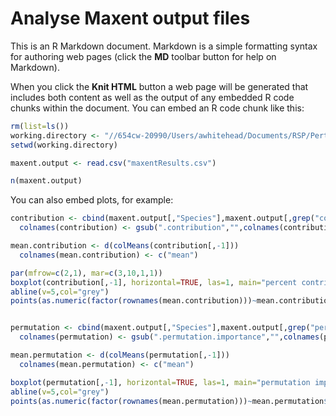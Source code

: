 Analyse Maxent output files
========================================================

This is an R Markdown document. Markdown is a simple formatting syntax for authoring web pages (click the **MD** toolbar button for help on Markdown).

When you click the **Knit HTML** button a web page will be generated that includes both content as well as the output of any embedded R code chunks within the document. You can embed an R code chunk like this:

```r
rm(list=ls())
working.directory <- "//654cw-20990/Users/awhitehead/Documents/RSP/Perth-Peel/Maxent_files/output/03July13"
setwd(working.directory)

maxent.output <- read.csv("maxentResults.csv")

n(maxent.output)

```

You can also embed plots, for example:

```r
contribution <- cbind(maxent.output[,"Species"],maxent.output[,grep("contribution",colnames(maxent.output))])
  colnames(contribution) <- gsub(".contribution","",colnames(contribution))

mean.contribution <- d(colMeans(contribution[,-1]))
  colnames(mean.contribution) <- c("mean")

par(mfrow=c(2,1), mar=c(3,10,1,1))
boxplot(contribution[,-1], horizontal=TRUE, las=1, main="percent contribution")
abline(v=5,col="grey")
points(as.numeric(factor(rownames(mean.contribution)))~mean.contribution$mean, col="red",pch="+")


permutation <- cbind(maxent.output[,"Species"],maxent.output[,grep("permutation",colnames(maxent.output))])
  colnames(permutation) <- gsub(".permutation.importance","",colnames(permutation))

mean.permutation <- d(colMeans(permutation[,-1]))
  colnames(mean.permutation) <- c("mean")

boxplot(permutation[,-1], horizontal=TRUE, las=1, main="permutation importance")
abline(v=5,col="grey")
points(as.numeric(factor(rownames(mean.permutation)))~mean.permutation$mean, col="red",pch="+")

```

